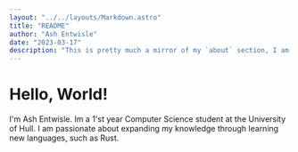 ```yaml
---
layout: "../../layouts/Markdown.astro"
title: "README"
author: "Ash Entwisle"
date: "2023-03-17"
description: "This is pretty much a mirror of my `about` section, I am only putting this here as a proof of concept for the blog to see if it actually works."
---
```


# Hello, World!

I'm Ash Entwisle. Im a 1'st year Computer Science student at the University of Hull.
I am passionate about expanding my knowledge through learning new languages, such as Rust. 
